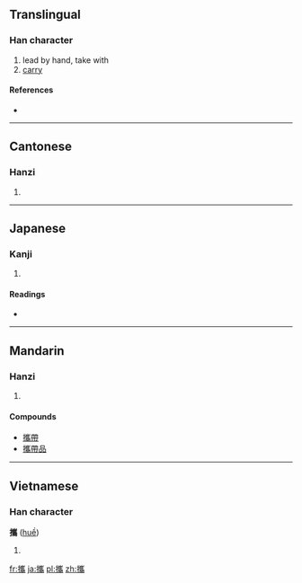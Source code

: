{{also|携}}
==Translingual==

===Han character===
{{Han char|rn=64|rad=手|as=18|sn=21|four=5202<sub>7</sub>|canj=手山人月 (QUOB)}}

# lead by hand, take with
# [[carry]]

====References====
* {{Han ref|kx=0463.310|dkj=13008|dj=0812.330|hdz=31987.050|uh=651C|ud=25884|bh=C4E2|bd=50402}}

----

==Cantonese==

===Hanzi===
{{yue-hanzi|jyut=|y=kwai4|sim=携}}

# {{defn|lang=yue|sort=手18}}

----

==Japanese==

===Kanji===
{{ja-kanji|grade=|rs=手18}}

# {{defn|lang=ja|sort=手18}}

====Readings====
* {{ja-readings|on=[[けい]] (kei)|kun=[[たずさえる]] (tazusaeru)}}

----

==Mandarin==

===Hanzi===
{{cmn-hanzi|sim=携|pin=[[xī]] ([[xi1]])|wg=hsi<sup>1</sup>}}

# {{defn|lang=cmn|sort=手18}}

====Compounds====
* [[攜帶]]
* [[攜帶品]]

----

==Vietnamese==

===Han character===
'''攜''' ([[huề]])

# {{defn|lang=vi}}

[[fr:攜]]
[[ja:攜]]
[[pl:攜]]
[[zh:攜]]